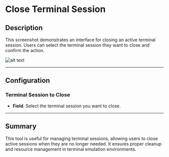 # Close Terminal Session

## Description

This screenshot demonstrates an interface for closing an active terminal session. Users can select the terminal session they want to close and confirm the action.

![alt text](../assets/terminal-emulation/close-terminal.png)

---

## Configuration

### Terminal Session to Close

- **Field**: Select the terminal session you want to close.

---

## Summary

This tool is useful for managing terminal sessions, allowing users to close active sessions when they are no longer needed. It ensures proper cleanup and resource management in terminal emulation environments.